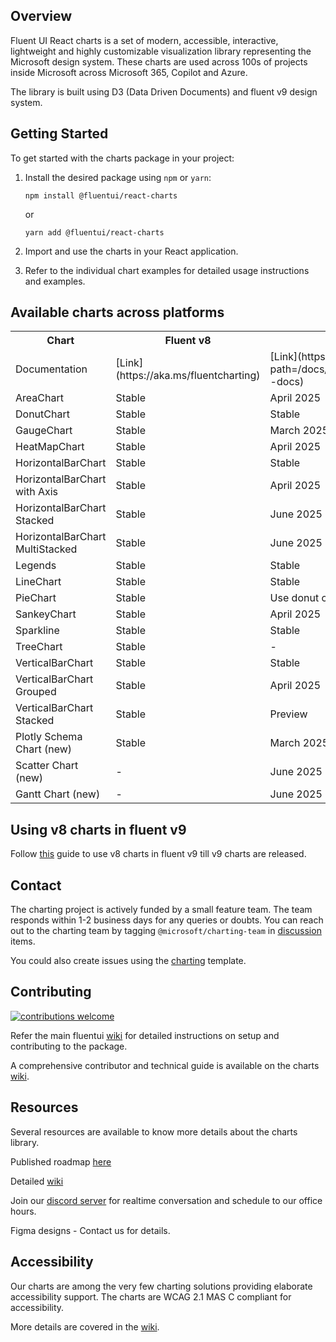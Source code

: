 
<Meta title="Introduction" />

## Overview

Fluent UI React charts is a set of modern, accessible, interactive, lightweight and highly customizable visualization library representing the Microsoft design system. These charts are used across 100s of projects inside Microsoft across Microsoft 365, Copilot and Azure.

The library is built using D3 (Data Driven Documents) and fluent v9 design system.

## Getting Started

To get started with the charts package in your project:

1. Install the desired package using `npm` or `yarn`:

   ```
   npm install @fluentui/react-charts
   ```

   or

   ```
   yarn add @fluentui/react-charts
   ```

2. Import and use the charts in your React application.

3. Refer to the individual chart examples for detailed usage instructions and examples.

## Available charts across platforms

<table>
  <tr>
    <th>Chart</th>
    <th>Fluent v8</th>
    <th>Fluent v9</th>
    <th>Fluent Web Component</th>
  </tr>
  <tr>
    <td>Documentation</td>
    <td>[Link](https://aka.ms/fluentcharting)</td>
    <td>[Link](https://react.fluentui.dev/?path=/docs/charts_introduction--docs)</td>
    <td>[Link](https://github.com/microsoft/fluentui/tree/master/packages/charts/chart-web-components#readme)</td>
  </tr>
  <tr>
    <td>AreaChart</td>
    <td>Stable</td>
    <td>April 2025</td>
    <td>Planned</td>
  </tr>
  <tr>
    <td>DonutChart</td>
    <td>Stable</td>
    <td>Stable</td>
    <td>Planned</td>
  </tr>
  <tr>
    <td>GaugeChart</td>
    <td>Stable</td>
    <td>March 2025</td>
    <td>Planned</td>
  </tr>
  <tr>
    <td>HeatMapChart</td>
    <td>Stable</td>
    <td>April 2025</td>
    <td>Planned</td>
  </tr>
  <tr>
    <td>HorizontalBarChart</td>
    <td>Stable</td>
    <td>Stable</td>
    <td>Stable</td>
  </tr>
  <tr>
    <td>HorizontalBarChart with Axis</td>
    <td>Stable</td>
    <td>April 2025</td>
    <td>Planned</td>
  </tr>
  <tr>
    <td>HorizontalBarChart Stacked</td>
    <td>Stable</td>
    <td>June 2025</td>
    <td>Stable</td>
  </tr>
  <tr>
    <td>HorizontalBarChart MultiStacked</td>
    <td>Stable</td>
    <td>June 2025</td>
    <td>Planned</td>
  </tr>
  <tr>
    <td>Legends</td>
    <td>Stable</td>
    <td>Stable</td>
    <td>Planned</td>
  </tr>
  <tr>
    <td>LineChart</td>
    <td>Stable</td>
    <td>Stable</td>
    <td>Planned</td>
  </tr>
  <tr>
    <td>PieChart</td>
    <td>Stable</td>
    <td>Use donut chart</td>
    <td>Use donut chart</td>
  </tr>
  <tr>
    <td>SankeyChart</td>
    <td>Stable</td>
    <td>April 2025</td>
    <td>Planned</td>
  </tr>
  <tr>
    <td>Sparkline</td>
    <td>Stable</td>
    <td>Stable</td>
    <td>-</td>
  </tr>
  <tr>
    <td>TreeChart</td>
    <td>Stable</td>
    <td>-</td>
    <td>-</td>
  </tr>
  <tr>
    <td>VerticalBarChart</td>
    <td>Stable</td>
    <td>Stable</td>
    <td>Planned</td>
  </tr>
  <tr>
    <td>VerticalBarChart Grouped</td>
    <td>Stable</td>
    <td>April 2025</td>
    <td>Planned</td>
  </tr>
  <tr>
    <td>VerticalBarChart Stacked</td>
    <td>Stable</td>
    <td>Preview</td>
    <td>Planned</td>
  </tr>
  <tr>
    <td>Plotly Schema Chart (new)</td>
    <td>Stable</td>
    <td>March 2025</td>
    <td>-</td>
  </tr>
  <tr>
    <td>Scatter Chart (new)</td>
    <td>-</td>
    <td>June 2025</td>
    <td>-</td>
  </tr>
  <tr>
    <td>Gantt Chart (new)</td>
    <td>-</td>
    <td>June 2025</td>
    <td>-</td>
  </tr>
</table>

## Using v8 charts in fluent v9

Follow [this](https://react.fluentui.dev/?path=/docs/concepts-migration-from-v8-components-charts-migration--docs) guide to use v8 charts in fluent v9 till v9 charts are released.

## Contact

The charting project is actively funded by a small feature team. The team responds within 1-2 business days for any queries or doubts.
You can reach out to the charting team by tagging `@microsoft/charting-team` in [discussion](https://github.com/microsoft/fluentui/discussions) items.

You could also create issues using the [charting](https://github.com/microsoft/fluentui/issues/new?template=03-react-charting-bug-report.yml) template.

## Contributing

[![contributions welcome](https://img.shields.io/badge/contributions-welcome-1EAEDB)]()

Refer the main fluentui [wiki](https://github.com/microsoft/fluentui/wiki) for detailed instructions on setup and contributing to the package.

A comprehensive contributor and technical guide is available on the charts [wiki](https://aka.ms/fluentChartingWiki).

## Resources

Several resources are available to know more details about the charts library.

Published roadmap [here](https://aka.ms/fluentChartingRoadmap)

Detailed [wiki](https://aka.ms/fluentChartingWiki)

Join our [discord server](https://aka.ms/FluentCharting/discord) for realtime conversation and schedule to our office hours.

Figma designs - Contact us for details.

## Accessibility

Our charts are among the very few charting solutions providing elaborate accessibility support. The charts are WCAG 2.1 MAS C compliant for accessibility.

More details are covered in the [wiki](https://microsoft.github.io/fluentui-charting-contrib/docs/Accessibility).
